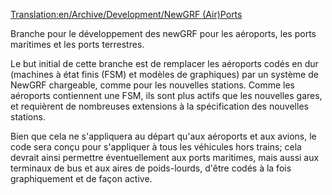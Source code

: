 [[Translation:en/Archive/Development/NewGRF (Air)Ports]]


Branche pour le développement des newGRF pour les aéroports, les ports maritimes et les ports terrestres.

Le but initial de cette branche est de remplacer les aéroports codés en dur (machines à état finis (FSM) et modèles de graphiques) par un système de NewGRF chargeable, comme pour les nouvelles stations. Comme les aéroports contiennent une FSM, ils sont plus actifs que les nouvelles gares, et requièrent de nombreuses extensions à la spécification des nouvelles stations.

Bien que cela ne s'appliquera au départ qu'aux aéroports et aux avions, le code sera conçu pour s'appliquer à tous les véhicules hors trains; cela devrait ainsi permettre éventuellement aux ports maritimes, mais aussi aux terminaux de bus et aux aires de poids-lourds, d'être codés à la fois graphiquement et de façon active.